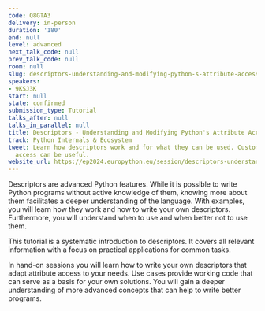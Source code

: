 ```yaml
---
code: Q8GTA3
delivery: in-person
duration: '180'
end: null
level: advanced
next_talk_code: null
prev_talk_code: null
room: null
slug: descriptors-understanding-and-modifying-python-s-attribute-access
speakers:
- 9KSJ3K
start: null
state: confirmed
submission_type: Tutorial
talks_after: null
talks_in_parallel: null
title: Descriptors - Understanding and Modifying Python's Attribute Access
track: Python Internals & Ecosystem
tweet: Learn how descriptors work and for what they can be used. Customizing attribute
  access can be useful.
website_url: https://ep2024.europython.eu/session/descriptors-understanding-and-modifying-python-s-attribute-access
---
```


Descriptors are advanced Python features.
While it is possible to write Python programs without active knowledge of them,
knowing more about them facilitates a deeper understanding of the language.
With examples, you will learn how they work and how to write your own
descriptors.
Furthermore, you will understand when to use and when better not to use them.

This tutorial is a systematic introduction to descriptors.
It covers all relevant information with a focus on practical applications for
common tasks.

In hand-on sessions you will learn how to write your own descriptors that adapt
attribute access to your needs.
Use cases provide working code that can serve as a basis for your own solutions.
You will gain a deeper understanding of more advanced concepts that can help
to write better programs.
